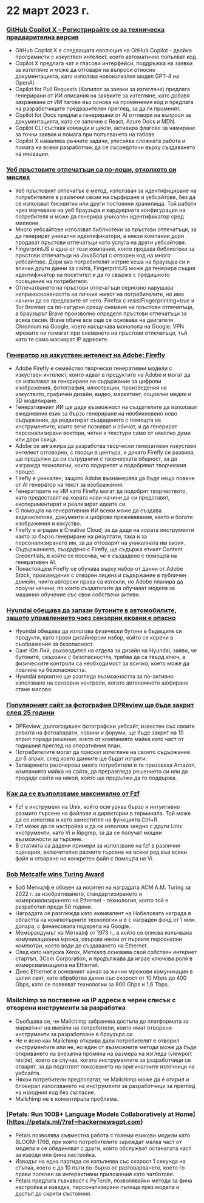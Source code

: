 
<Steps>

# 22 март 2023 г.

### [GitHub Copilot X - Регистрирайте се за техническа предварителна версия](https://github.blog/2023-03-22-github-copilot-x-the-ai-powered-developer-experience/?ref=hackernewsgpt.com)

- GitHub Copilot X е следващата еволюция на GitHub Copilot - двойка програмисти с изкуствен интелект, които автоматично попълват код.
- Copilot X предлага чат и гласови интерфейси, поддръжка на заявки за изтегляне и може да отговаря на въпроси относно документацията, като използва новоизлезлия модел GPT-4 на OpenAI.
- Copilot for Pull Requests (Копилот за заявки за изтегляне) предлага генерирани от ИИ описания на заявките за изтегляне, като добавя захранвани от ИИ тагове въз основа на променения код и предлага на разработчиците предварителен преглед, за да ги променят.
- Copilot for Docs предлага генерирани от AI отговори на въпроси за документацията, като се започне с React, Azure Docs и MDN.
- Copilot CLI съставя команди и цикли, активира флагове за намиране за точни заявки и помага при попълването на табове.
- Copilot X намалява ръчните задачи, улеснява сложната работа и помага на всеки разработчик да се съсредоточи върху създаването на иновации.

### [Уеб пръстовите отпечатъци са по-лоши, отколкото си мислех](https://www.bitestring.com/posts/2023-03-19-web-fingerprinting-is-worse-than-I-thought.html?ref=hackernewsgpt.com)

- Уеб пръстовият отпечатък е метод, използван за идентифициране на потребителите в различни сесии на сърфиране и уебсайтове, без да се използват бисквитки или други постоянни хранилища. Той работи чрез изучаване на уеб браузъра и хардуерната конфигурация на потребителя и може да генерира уникален идентификатор сред милиони.
- Много уебсайтове използват библиотеки за пръстови отпечатъци, за да генерират уникални идентификатори, а някои компании дори продават пръстови отпечатъци като услуга на други уебсайтове.
- FingerprintJS е една от тези компании, която продава библиотеки за пръстови отпечатъци на JavaScript с отворен код на много уебсайтове. Дори ако потребителят изтрие кеша на браузъра си и всички други данни за сайта, FingerprintJS може да генерира същия идентификатор на посетител и да го свърже с предишното посещение на потребителя.
- Отпечатването на пръстови отпечатъци сериозно нарушава неприкосновеността на личния живот на потребителите, но има начини да се предпазите от него. Firefox с resistFingerprinting=true и Tor Browser са по-сигурни срещу снемане на пръстови отпечатъци, а браузърът Brave произволно определя пръстови отпечатъци за всяка сесия. Brave обаче все още се основава на двигателя Chromium на Google, което насърчава монопола на Google. VPN мрежите не помагат при снемането на пръстови отпечатъци, тъй като те само маскират IP адресите.

### [Генератор на изкуствен интелект на Adobe: Firefly](https://www.adobe.com/sensei/generative-ai/firefly.html?ref=hackernewsgpt.com)

- Adobe Firefly е семейство творчески генеративни модели с изкуствен интелект, които идват в продуктите на Adobe и могат да се използват за генериране на съдържание за цифрови изображения, фотография, илюстрации, произведения на изкуството, графичен дизайн, видео, маркетинг, социални медии и 3D моделиране.
- Генеративният ИИ ще даде възможност на създателите да използват ежедневния език за бързо генериране на необикновено ново съдържание, да редактират създаденото с помощта на инструментите, които вече познават и обичат, и да генерират персонализирани вектори, четки и текстури само от няколко думи или дори скица.
- Adobe се ангажира да разработва творчески генеративен изкуствен интелект отговорно, с творци в центъра, и докато Firefly се развива, ще продължи да си сътрудничи с творческата общност, за да изгражда технологии, които подкрепят и подобряват творческия процес.
- Firefly е уникален, защото Adobe възнамерява да бъде нещо повече от AI генератор на текст за изображения.
- Генераторите на ИИ като Firefly могат да подобрят творчеството, като предоставят на хората нови начини да си представят, експериментират и реализират идеите си.
- С помощта на генеративния ИИ всеки може да създава видеоклипове, документи и цифрови преживявания, както и богати изображения и изкуство.
- Firefly е вграден в Creative Cloud, за да даде на хората инструменти както за бързо генериране на резултати, така и за персонализирането им, за да отговарят на уникалната им визия.
- Съдържанието, създадено с Firefly, ще съдържа етикет Content Credentials, в който се посочва, че е създадено с помощта на генеративен AI.
- Понастоящем Firefly се обучава върху набор от данни от Adobe Stock, произведения с отворен лиценз и съдържание в публичен домейн, чиито авторски права са изтекли, но Adobe планира да проучи начини, по които създателите да обучават модела за машинно обучение със свои собствени активи.

### [Hyundai обещава да запази бутоните в автомобилите, защото управлението чрез сензорни екрани е опасно](https://www.thedrive.com/news/hyundai-promises-to-keep-buttons-in-cars-because-touchscreen-controls-are-dangerous?ref=hackernewsgpt.com)

- Hyundai обещава да използва физически бутони в бъдещите си продукти, като прави дизайнерски избор, който се корени в съображения за безопасност.
- Санг Юп Лий, ръководител на отдела за дизайн на Hyundai, заяви, че бутоните, свързани с безопасността, трябва да са твърд ключ, а физическите контроли са необходимост за всичко, което може да повлияе на безопасността.
- Hyundai вероятно ще разгледа възможността за по-активно използване на сензорни контроли, когато автономното шофиране стане масово.

### [Популярният сайт за фотография DPReview ще бъде закрит след 25 години](https://www.dpreview.com/news/5901145460/dpreview-com-to-close?ref=hackernewsgpt.com)

- DPReview, дългогодишен фотографски уебсайт, известен със своите ревюта на фотоапарати, новини и форуми, ще бъде закрит на 10 април поради решение, взето от компанията майка като част от годишния преглед на оперативния план.
- Потребителите могат да поискат изтегляне на своето съдържание до 6 април, след което данните ще бъдат изтрити.
- Затварянето разочарова много потребители и те призоваха Amazon, компанията майка на сайта, да преразгледа решението си или да продаде сайта на някой, който ще продължи да го поддържа.

### [Как да се възползваме максимално от Fzf](https://andrew-quinn.me/fzf/?ref=hackernewsgpt.com)

- Fzf е инструмент на Unix, който осигурява бързо и интуитивно размито търсене на файлове и директории в терминала. Той може да се използва и като заместител на функцията Ctrl+R.
- Fzf може да се настройва и да се използва заедно с други Unix инструменти, като Vi и Ripgrep, за да се получат мощни възможности за търсене.
- В статията са дадени примери за използване на fzf в различни сценарии, включително размито търсене на всеки ред във всеки файл и отваряне на конкретен файл с помощта на Vi.

### [Bob Metcalfe wins Turing Award](https://amturing.acm.org/?2023=&ref=hackernewsgpt.com)

- Боб Меткалф е обявен за носител на наградата ACM A.M. Turing за 2022 г. за изобретяването, стандартизирането и комерсиализирането на Ethernet - технология, която той е разработил преди 50 години.
- Наградата се разглежда като еквивалент на Нобеловата награда в областта на компютърните технологии и е с награден фонд от 1 млн. долара, с финансовата подкрепа на Google.
- Меморандумът на Меткалф от 1973 г., в който се описва излъчвана комуникационна мрежа, свързва някои от първите персонални компютри, което води до създаването на Ethernet.
- След като напуска Xerox, Меткалф основава свой собствен интернет стартъп, 3Com Corporation, и продължава да играе ключова роля в комерсиализацията на Ethernet.
- Днес Ethernet е основният канал за жични мрежови комуникации в целия свят, като обработва данни със скорост от 10 Mbps до 400 Gbps, като се появяват технологии за 800 Gbps и 1,6 Tbps.

### Mailchimp за поставяне на IP адреси в черен списък с отворени инструменти за разработка

- Съобщава се, че Mailchimp забранява достъпа до платформата за маркетинг на имейли на потребители, които имат отворени инструменти за разработване в браузъра си.
- Не е ясно как Mailchimp открива дали потребителят е отворил инструментите или не, но един от възможните методи може да бъде откриването на внезапна промяна на размера на изгледа (viewport resize), което се случва, когато инструментите за разработчици се отварят, за да подготвят показването на оригиналните източници на уебсайта.
- Някои потребители предполагат, че Mailchimp може да е открил и блокирал използването на инструменти за разработчици за преглед на изходния код без съгласие.
- Mailchimp не е коментирала проблема.

### [Petals: Run 100B+ Language Models Collaboratively at Home] (https://petals.ml/?ref=hackernewsgpt.com)

- Petals позволява съвместна работа с големи езикови модели като BLOOM-176B, при която потребителите зареждат малка част от модела и се обединяват с други, които обслужват останалата част за изводи или фина настройка.
- Изводът на една партида се изпълнява със скорост 1 секунда на стъпка, което е до 10 пъти по-бързо от разтоварването, което го прави полезен за интерактивни приложения като чатботове.
- Petals предлага гъвкавост с PyTorch, позволявайки методи за фина настройка и извадка, персонализирани пътища през модела и достъп до скрити състояния.

</Steps>
